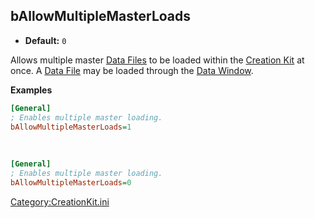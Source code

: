 <onlyinclude>
==bAllowMultipleMasterLoads==
* '''Default:''' <Code>0</Code>
Allows multiple master [[Data File]]s to be loaded within the [[Creation Kit]] at once.
A [[Data File]] may be loaded through the [[Data Window]].

'''Examples'''
<source lang="ini">
[General]
; Enables multiple master loading.
bAllowMultipleMasterLoads=1
</Source>
<BR>
<source lang="ini">
[General]
; Enables multiple master loading.
bAllowMultipleMasterLoads=0
</Source>
</onlyinclude>


[[Category:CreationKit.ini]]